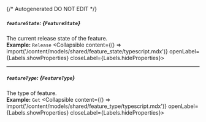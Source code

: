 {/* Autogenerated DO NOT EDIT  */}

##### `featureState`: *{`FeatureState`}*
The current release state of the feature.
<br/>
**Example:** `Release`
<Collapsible content={() => import('/content/models/shared/feature_state/typescript.mdx')} openLabel={Labels.showProperties} closeLabel={Labels.hideProperties}>
</Collapsible>

---
##### `featureType`: *{`FeatureType`}*
The type of feature.
<br/>
**Example:** `Get`
<Collapsible content={() => import('/content/models/shared/feature_type/typescript.mdx')} openLabel={Labels.showProperties} closeLabel={Labels.hideProperties}>
</Collapsible>


